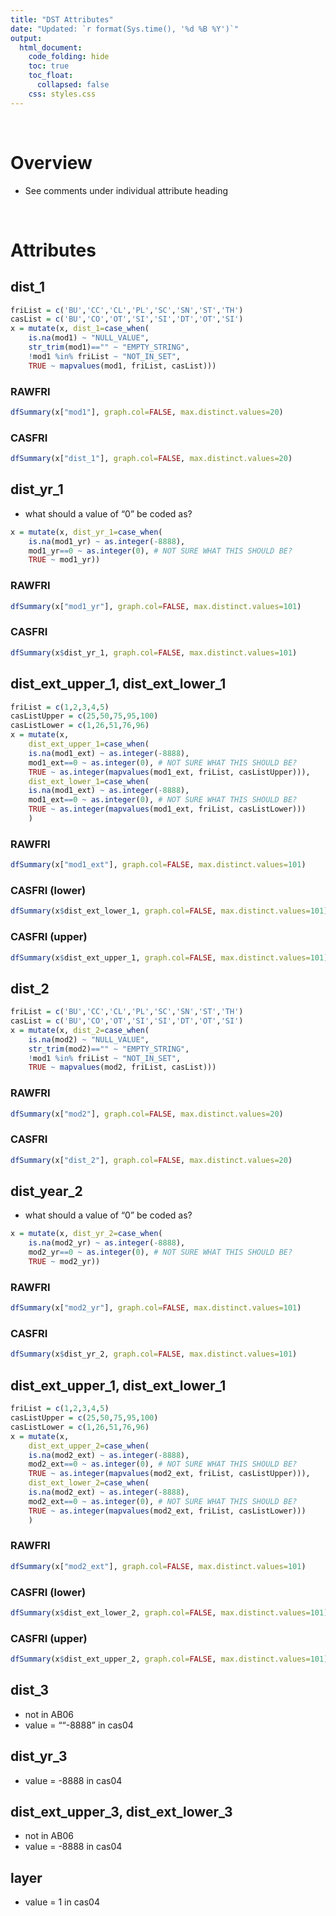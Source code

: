 ```yaml
---  
title: "DST Attributes"
date: "Updated: `r format(Sys.time(), '%d %B %Y')`"
output:  
  html_document:  
    code_folding: hide
    toc: true
    toc_float:
      collapsed: false
    css: styles.css
---  
```


<br>

# Overview

  * See comments under individual attribute heading

<br>

# Attributes

## dist_1 {.tabset}

```r
friList = c('BU','CC','CL','PL','SC','SN','ST','TH')
casList = c('BU','CO','OT','SI','SI','DT','OT','SI')
x = mutate(x, dist_1=case_when(
    is.na(mod1) ~ "NULL_VALUE",
    str_trim(mod1)=="" ~ "EMPTY_STRING",
    !mod1 %in% friList ~ "NOT_IN_SET",
    TRUE ~ mapvalues(mod1, friList, casList)))
```

### RAWFRI

```r
dfSummary(x["mod1"], graph.col=FALSE, max.distinct.values=20)
```

### CASFRI

```r
dfSummary(x["dist_1"], graph.col=FALSE, max.distinct.values=20)
```

## dist_yr_1 {.tabset}

  * what should a value of "0" be coded as?

```r
x = mutate(x, dist_yr_1=case_when(
    is.na(mod1_yr) ~ as.integer(-8888),
    mod1_yr==0 ~ as.integer(0), # NOT SURE WHAT THIS SHOULD BE?
    TRUE ~ mod1_yr))
```

### RAWFRI

```r
dfSummary(x["mod1_yr"], graph.col=FALSE, max.distinct.values=101)
```

### CASFRI

```r
dfSummary(x$dist_yr_1, graph.col=FALSE, max.distinct.values=101)
```

## dist_ext_upper_1, dist_ext_lower_1 {.tabset}

```r
friList = c(1,2,3,4,5)
casListUpper = c(25,50,75,95,100)
casListLower = c(1,26,51,76,96)
x = mutate(x, 
    dist_ext_upper_1=case_when(
    is.na(mod1_ext) ~ as.integer(-8888),
    mod1_ext==0 ~ as.integer(0), # NOT SURE WHAT THIS SHOULD BE?
    TRUE ~ as.integer(mapvalues(mod1_ext, friList, casListUpper))),
    dist_ext_lower_1=case_when(
    is.na(mod1_ext) ~ as.integer(-8888),
    mod1_ext==0 ~ as.integer(0), # NOT SURE WHAT THIS SHOULD BE?
    TRUE ~ as.integer(mapvalues(mod1_ext, friList, casListLower)))
    )
```

### RAWFRI

```r
dfSummary(x["mod1_ext"], graph.col=FALSE, max.distinct.values=101)
```

### CASFRI (lower)

```r
dfSummary(x$dist_ext_lower_1, graph.col=FALSE, max.distinct.values=101)
```

### CASFRI (upper)

```r
dfSummary(x$dist_ext_upper_1, graph.col=FALSE, max.distinct.values=101)
```

## dist_2 {.tabset}

```r
friList = c('BU','CC','CL','PL','SC','SN','ST','TH')
casList = c('BU','CO','OT','SI','SI','DT','OT','SI')
x = mutate(x, dist_2=case_when(
    is.na(mod2) ~ "NULL_VALUE",
    str_trim(mod2)=="" ~ "EMPTY_STRING",
    !mod1 %in% friList ~ "NOT_IN_SET",
    TRUE ~ mapvalues(mod2, friList, casList)))
```

### RAWFRI

```r
dfSummary(x["mod2"], graph.col=FALSE, max.distinct.values=20)
```

### CASFRI

```r
dfSummary(x["dist_2"], graph.col=FALSE, max.distinct.values=20)
```

## dist_year_2 {.tabset}

  * what should a value of "0" be coded as?

```r
x = mutate(x, dist_yr_2=case_when(
    is.na(mod2_yr) ~ as.integer(-8888),
    mod2_yr==0 ~ as.integer(0), # NOT SURE WHAT THIS SHOULD BE?
    TRUE ~ mod2_yr))
```

### RAWFRI

```r
dfSummary(x["mod2_yr"], graph.col=FALSE, max.distinct.values=101)
```

### CASFRI

```r
dfSummary(x$dist_yr_2, graph.col=FALSE, max.distinct.values=101)
```

## dist_ext_upper_1, dist_ext_lower_1 {.tabset}

```r
friList = c(1,2,3,4,5)
casListUpper = c(25,50,75,95,100)
casListLower = c(1,26,51,76,96)
x = mutate(x, 
    dist_ext_upper_2=case_when(
    is.na(mod2_ext) ~ as.integer(-8888),
    mod2_ext==0 ~ as.integer(0), # NOT SURE WHAT THIS SHOULD BE?
    TRUE ~ as.integer(mapvalues(mod2_ext, friList, casListUpper))),
    dist_ext_lower_2=case_when(
    is.na(mod2_ext) ~ as.integer(-8888),
    mod2_ext==0 ~ as.integer(0), # NOT SURE WHAT THIS SHOULD BE?
    TRUE ~ as.integer(mapvalues(mod2_ext, friList, casListLower)))
    )
```

### RAWFRI

```r
dfSummary(x["mod2_ext"], graph.col=FALSE, max.distinct.values=101)
```

### CASFRI (lower)

```r
dfSummary(x$dist_ext_lower_2, graph.col=FALSE, max.distinct.values=101)
```

### CASFRI (upper)

```r
dfSummary(x$dist_ext_upper_2, graph.col=FALSE, max.distinct.values=101)
```

## dist_3 {.tabset}

  * not in AB06
  * value = ""-8888" in cas04

## dist_yr_3 {.tabset}

  * value = -8888 in cas04

## dist_ext_upper_3, dist_ext_lower_3 {.tabset}

  * not in AB06
  * value = -8888 in cas04

## layer {.tabset}

  * value = 1 in cas04

